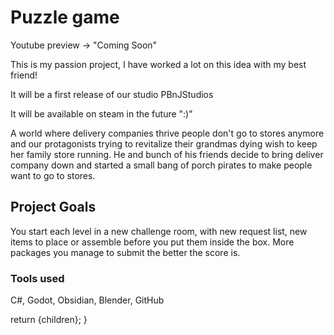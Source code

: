 
# Puzzle game

Youtube preview -> "Coming Soon"

This is my passion project, I have worked a lot on this idea with my best friend!

It will be a first release of our studio PBnJStudios

It will be available on steam in the future ":)"

A world where delivery companies thrive people don't go to stores anymore
and our protagonists trying to revitalize their grandmas dying wish to keep her family store running. He and bunch of his friends decide to bring deliver company down and started a small bang of porch pirates to make people want to go to stores.

## Project Goals

You start each level in a new challenge room, with new request list, new items to place or assemble before you put them inside the box. More packages you manage to submit the better the score is.

### Tools used

C#, Godot, Obsidian, Blender, GitHub

  return <MdxLayout>{children}</MdxLayout>;
}
